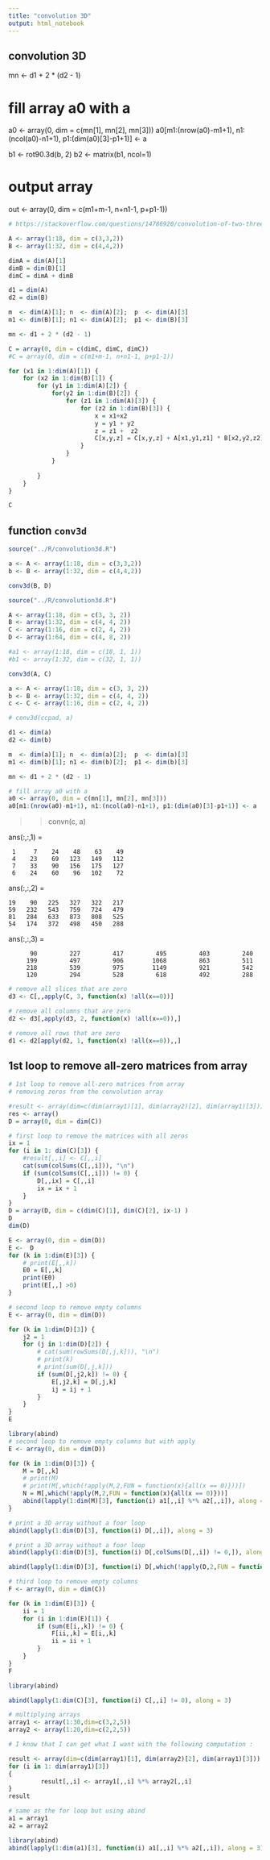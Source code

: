 ```yaml
---
title: "convolution 3D"
output: html_notebook
---
```


## convolution 3D

mn <- d1 + 2 * (d2 - 1)

# fill array a0 with a
a0 <- array(0, dim = c(mn[1], mn[2], mn[3]))
a0[m1:(nrow(a0)-m1+1), n1:(ncol(a0)-n1+1), p1:(dim(a0)[3]-p1+1)] <- a

b1  <- rot90.3d(b, 2)
b2  <- matrix(b1, ncol=1)

# output array
out <- array(0, dim = c(m1+m-1, n+n1-1, p+p1-1))


```r
# https://stackoverflow.com/questions/14786920/convolution-of-two-three-dimensional-arrays-with-padding-on-one-side-too-slow

A <- array(1:18, dim = c(3,3,2))
B <- array(1:32, dim = c(4,4,2))

dimA = dim(A)[1]
dimB = dim(B)[1]
dimC = dimA + dimB

d1 = dim(A)
d2 = dim(B)

m  <- dim(A)[1]; n  <- dim(A)[2];  p  <- dim(A)[3]
m1 <- dim(B)[1]; n1 <- dim(A)[2];  p1 <- dim(B)[3]

mn <- d1 + 2 * (d2 - 1)

C = array(0, dim = c(dimC, dimC, dimC))
#C = array(0, dim = c(m1+m-1, n+n1-1, p+p1-1))

for (x1 in 1:dim(A)[1]) {
    for (x2 in 1:dim(B)[1]) {
        for (y1 in 1:dim(A)[2]) {
            for(y2 in 1:dim(B)[2]) {
                for (z1 in 1:dim(A)[3]) {
                    for (z2 in 1:dim(B)[3]) {
                        x = x1+x2
                        y = y1 + y2
                        z = z1 +  z2
                        C[x,y,z] = C[x,y,z] + A[x1,y1,z1] * B[x2,y2,z2]
                    }
                }
            }
                
        }
    }
}

C
```

## function `conv3d`
```r
source("../R/convolution3d.R")

a <- A <- array(1:18, dim = c(3,3,2))
b <- B <- array(1:32, dim = c(4,4,2))

conv3d(B, D)
```

```r
source("../R/convolution3d.R")

A <- array(1:18, dim = c(3, 3, 2))
B <- array(1:32, dim = c(4, 4, 2))
C <- array(1:16, dim = c(2, 4, 2))
D <- array(1:64, dim = c(4, 8, 2))

#a1 <- array(1:18, dim = c(18, 1, 1))
#b1 <- array(1:32, dim = c(32, 1, 1))

conv3d(A, C)
```


```r
a <- A <- array(1:18, dim = c(3, 3, 2))
b <- B <- array(1:32, dim = c(4, 4, 2))
c <- C <- array(1:16, dim = c(2, 4, 2))

# conv3d(ccpad, a)

d1 <- dim(a)
d2 <- dim(b)

m  <- dim(a)[1]; n  <- dim(a)[2];  p  <- dim(a)[3]
m1 <- dim(b)[1]; n1 <- dim(b)[2];  p1 <- dim(b)[3]

mn <- d1 + 2 * (d2 - 1)

# fill array a0 with a
a0 <- array(0, dim = c(mn[1], mn[2], mn[3]))
a0[m1:(nrow(a0)-m1+1), n1:(ncol(a0)-n1+1), p1:(dim(a0)[3]-p1+1)] <- a

```

>> convn(c, a)

ans(:,:,1) =

     1     7    24    48    63    49
     4    23    69   123   149   112
     7    33    90   156   175   127
     6    24    60    96   102    72


ans(:,:,2) =

    19    90   225   327   322   217
    59   232   543   759   724   479
    81   284   633   873   808   525
    54   174   372   498   450   288


ans(:,:,3) =

          90         227         417         495         403         240
         199         497         906        1068         863         511
         218         539         975        1149         921         542
         120         294         528         618         492         288

```r
# remove all slices that are zero
d3 <- C[,,apply(C, 3, function(x) !all(x==0))] 
```


```r
# remove all columns that are zero
d2 <- d3[,apply(d3, 2, function(x) !all(x==0)),] 
```

```r
# remove all rows that are zero
d1 <- d2[apply(d2, 1, function(x) !all(x==0)),,] 
```


## 1st loop to remove all-zero matrices from array

```r
# 1st loop to remove all-zero matrices from array
# removing zeros from the convolution array

#result <- array(dim=c(dim(array1)[1], dim(array2)[2], dim(array1)[3]))
res <- array()
D = array(0, dim = dim(C))

# first loop to remove the matrices with all zeros
ix = 1
for (i in 1: dim(C)[3]) {
    #result[,,i] <- C[,,i]
    cat(sum(colSums(C[,,i])), "\n")
    if (sum(colSums(C[,,i])) != 0) {
        D[,,ix] = C[,,i]
        ix = ix + 1
    }
}
D = array(D, dim = c(dim(C)[1], dim(C)[2], ix-1) )
D
dim(D)
```




```r
E <- array(0, dim = dim(D))
E <-  D
for (k in 1:dim(E)[3]) {
    # print(E[,,k])
    E0 = E[,,k]
    print(E0)
    print(E[,,] >0)
}    
```


```r
# second loop to remove empty columns
E <- array(0, dim = dim(D))

for (k in 1:dim(D)[3]) {
    j2 = 1
    for (j in 1:dim(D)[2]) {
        # cat(sum(rowSums(D[,j,k])), "\n")
        # print(k)
        # print(sum(D[,j,k]))
        if (sum(D[,j2,k]) != 0) {
            E[,j2,k] = D[,j,k]
            ij = ij + 1
        }
    }
}
E

```


```r
library(abind)
# second loop to remove empty columns but with apply
E <- array(0, dim = dim(D))

for (k in 1:dim(D)[3]) {
    M = D[,,k]
    # print(M)
    # print(M[,which(!apply(M,2,FUN = function(x){all(x == 0)}))])
    N = M[,which(!apply(M,2,FUN = function(x){all(x == 0)}))]
    abind(lapply(1:dim(M)[3], function(i) a1[,,i] %*% a2[,,i]), along = 3)
}

```

```r
# print a 3D array without a foor loop
abind(lapply(1:dim(D)[3], function(i) D[,,i]), along = 3)
```


```r
# print a 3D array without a foor loop
abind(lapply(1:dim(D)[3], function(i) D[,colSums(D[,,i]) != 0,]), along = 3)
```



```r
abind(lapply(1:dim(D)[3], function(i) D[,which(!apply(D,2,FUN = function(x) {all(x == 0)}))]), along = 3)
```



```r
# third loop to remove empty columns
F <- array(0, dim = dim(C))

for (k in 1:dim(E)[3]) {
    ii = 1
    for (i in 1:dim(E)[1]) {
        if (sum(E[i,,k]) != 0) {
            F[ii,,k] = E[i,,k]
            ii = ii + 1
        }
    }
}
F

```



```r
library(abind)

abind(lapply(1:dim(C)[3], function(i) C[,,i] != 0), along = 3)
```



```r
# multiplying arrays
array1 <- array(1:30,dim=c(3,2,5))
array2 <- array(1:20,dim=c(2,2,5))

# I know that I can get what I want with the following computation :

result <- array(dim=c(dim(array1)[1], dim(array2)[2], dim(array1)[3]))
for (i in 1: dim(array1)[3])
{
         result[,,i] <- array1[,,i] %*% array2[,,i]
}         
result
```

```r
# same as the for loop but using abind
a1 = array1
a2 = array2

library(abind)
abind(lapply(1:dim(a1)[3], function(i) a1[,,i] %*% a2[,,i]), along = 3)
```


